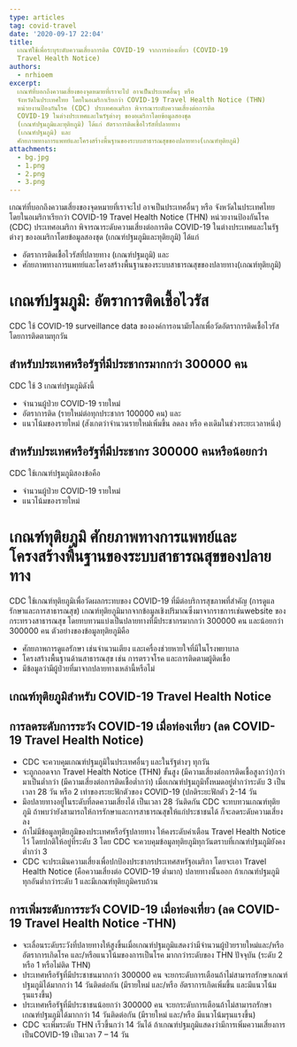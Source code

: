 ```yaml
---
type: articles
tag: covid-travel
date: '2020-09-17 22:04'
title: 
  เกณฑ์ใช้เพื่อระบุระดับความเสี่ยงการติด COVID-19 จากการท่องเที่ยว (COVID-19
  Travel Health Notice)
authors:
  - nrhioem
excerpt: 
  เกณฑ์ที่บอกถึงความเสี่ยงของจุดหมายที่เราจะไป อาจเป็นประเทศอื่นๆ หรือ
  จังหวัดในประเทศไทย โดยในอเมริกาเรียกว่า COVID-19 Travel Health Notice (THN)
  หน่วยงานป้องกันโรค (CDC) ประเทศอเมริกา พิจารณาระดับความเสี่ยงต่อการติด
  COVID-19 ในต่างประเทศและในรัฐต่างๆ ของอเมริกาโดยข้อมูลสองชุด
  (เกณฑ์ปฐมภูมิและทุติยภูมิ) ได้แก่ อัตราการติดเชื้อไวรัสที่ปลายทาง
  (เกณฑ์ปฐมภูมิ) และ
  ศักยภาพทางการแพทย์และโครงสร้างพื้นฐานของระบบสาธารณสุขของปลายทาง(เกณฑ์ทุติยภูมิ)
attachments:
  - bg.jpg
  - 1.png
  - 2.png
  - 3.png
---
```



เกณฑ์ที่บอกถึงความเสี่ยงของจุดหมายที่เราจะไป อาจเป็นประเทศอื่นๆ หรือ จังหวัดในประเทศไทย โดยในอเมริกาเรียกว่า COVID-19 Travel Health Notice (THN)
หน่วยงานป้องกันโรค (CDC) ประเทศอเมริกา พิจารณาระดับความเสี่ยงต่อการติด COVID-19 ในต่างประเทศและในรัฐต่างๆ ของอเมริกาโดยข้อมูลสองชุด (เกณฑ์ปฐมภูมิและทุติยภูมิ) ได้แก่
- อัตราการติดเชื้อไวรัสที่ปลายทาง (เกณฑ์ปฐมภูมิ) และ
- ศักยภาพทางการแพทย์และโครงสร้างพื้นฐานของระบบสาธารณสุขของปลายทาง(เกณฑ์ทุติยภูมิ)
# เกณฑ์ปฐมภูมิ: อัตราการติดเชี้อไวรัส
CDC ใช้ COVID-19 surveillance data ขององค์การอนามัยโลกเพื่อวัดอัตราการติดเชื้อไวรัส โดยการติดตามทุกวัน
##  สำหรับประเทศหรือรัฐที่มีประชากรมากกว่า 300000 คน
CDC ใช้ 3 เกณฑ์ปฐมภูมิดังนี้

- จำนวนผู้ป่วย COVID-19 รายใหม่
- อัตราการติด (รายใหม่ต่อทุกประชากร 100000 คน) และ
- แนวโน้มของรายใหม่ (สังเกตว่าจำนวนรายใหม่เพิ่มขึ้น ลดลง หรือ คงเดิมในช่วงระยะเวลาหนึ่ง)

<GatsbyImage image={props.images[1].childImageSharp.gatsbyImageData} alt="barrier"/>

## สำหรับประเทศหรือรัฐที่มีประชากร 300000 คนหรือน้อยกว่า
CDC ใช้เกณฑ์ปฐมภูมิสองข้อคือ

- จำนวนผู้ป่วย COVID-19 รายใหม่
- แนวโน้มของรายใหม่

<GatsbyImage image={props.images[2].childImageSharp.gatsbyImageData} alt="barrier"/>

# เกณฑ์ทุติยภูมิ ศักยภาพทางการแพทย์และโครงสร้างพื้นฐานของระบบสาธารณสุขของปลายทาง

CDC ใช้เกณฑ์ทุติยภูมิเพื่อวัดผลกระทบของ COVID-19 ที่มีต่อบริการสุขภาพที่สำคัญ (การดูแลรักษาและการสาธารณสุข) เกณฑ์ทุติยภูมิมากจากข้อมูลเชิงปริมาณซึ่งมาจากราชการเช่นwebsite ของกระทรวงสาธารณสุข โดยทบทวนแบ่งเป็นปลายทางที่มีประชากรมากกว่า 300000 คน และน้อยกว่า 300000 คน
ตัวอย่างของข้อมูลทุติยภูมิคือ

- ศักยภาพการดูแลรักษา เช่นจำนวนเตียง และเครื่องช่วยหายใจที่มีในโรงพยาบาล
- โครงสร้างพื้นฐานด้านสาธารณสุข เช่น การตรวจโรค และการติดตามผู้ติดเชื้อ
- มีข้อมูลว่ามีผู้ป่วยที่มาจากปลายทางเหล่านี้หรือไม่

## เกณฑ์ทุติยภูมิสำหรับ COVID-19 Travel Health Notice

<GatsbyImage image={props.images[3].childImageSharp.gatsbyImageData} alt="barrier"/>

## การลดระดับการระวัง COVID-19 เมื่อท่องเที่ยว (ลด COVID-19 Travel Health Notice)
- CDC จะควบคุมเกณฑ์ปฐมภูมิในประเทศอื่นๆ และในรัฐต่างๆ ทุกวัน
- จะถูกถอดจาก Travel Health Notice (THN) ขั้นสูง (มีความเสี่ยงต่อการติดเชื้อสูงกว่า)กว่ามาเป็นต่ำกว่า (มีความเสี่ยงต่อการติดเชื้อต่ำกว่า) เมื่อเกณฑ์ปฐมภูมิทั้งหมดอยู่ต่ำกว่าระดับ 3 เป็นเวลา 28 วัน  หรือ 2 เท่าของระยะฟักตัวของ COVID-19 (ปกติระยะฟักตัว 2-14 วัน
- มึอปลายทางอยู่ในระดับที่ลดความเสี่ยงได้ เป็นเวลา 28 วันติดกัน CDC จะทบทวนเกณฑ์ทุติยภูมิ ถ้าพบว่ายังสามารถให้การรักษาและการสาธารณสุขให้แก่ประชาชนได้ ก็จะลดระดับความเสี่ยงลง
- ถ้าไม่มีข้อมูลทุติยภูมิของประเทศหรือรัฐปลายทาง ให้คงระดับคำเตือน Travel Health Notice ไว้ โดยปกติให้อยู่ที่ระดับ 3 โดย CDC จะควบคุมข้อมูลทุติยภูมิทุกวันตราบที่เกณฑ์ปฐมภูมิยังคงต่ำกว่า 3
- CDC จะประเมินความเสี่ยงเพื่อปกป้องประชากรประเทศสหรัฐอเมริกา โดยจะเอา Travel Health Notice (คือความเสี่ยงต่อ COVID-19 ต่ำมาก) ปลายทางนั้นออก ถ้าเกณฑ์ปฐมภูมิทุกอันต่ำกว่าระดับ 1 และมีเกณฑ์ทุติยภูมิครบถ้วน
## การเพิ่มระดับการระวัง COVID-19 เมื่อท่องเที่ยว (ลด COVID-19 Travel Health Notice -THN)
- จะเลื่อนระดับระวังที่ปลายทางให้สูงขึ้นเมื่อเกณฑ์ปฐมภูมิแสดงว่ามีจำนวนผู้ป่วยรายใหม่และ/หรืออัตราการเกิดโรค และ/หรือแนวโน้มของการเป็นโรค มากกว่าระดับของ THN ปัจจุบัน (ระดับ 2 หรือ 1 หรือไม่ติด THN)
- ประเทศหรือรัฐที่มีประชาชนมากกว่า 300000 คน จะยกระดับการเตือนถ้าไม่สามารถรักษาเกณฑ์ปฐมภูมิได้มากกว่า 14 วันติดต่อกัน (มีรายใหม่ และ/หรือ อัตราการเกิดเพิ่มขึ้น และมีแนวโน้มรุนแรงขึ้น)
- ประเทศหรือรัฐที่มีประชาชนน้อยกว่า 300000 คน จะยกระดับการเตือนถ้าไม่สามารถรักษาเกณฑ์ปฐมภูมิได้มากกว่า 14 วันติดต่อกัน (มีรายใหม่  และ/หรือ มีแนวโน้มรุนแรงขึ้น)
- CDC จะเพิ่มระดับ THN เร็วขึ้นกว่า 14 วันได้ ถ้าเกณฑ์ปฐมภูมิแสดงว่ามีการเพิ่มความเสี่ยงการเป็นCOVID-19 เป็นเวลา 7 – 14 วัน
